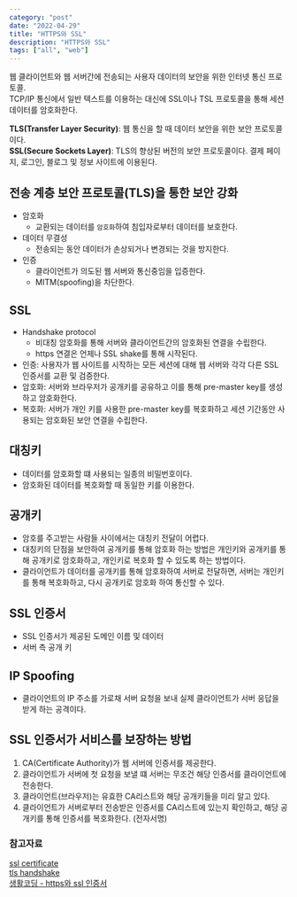 ```yaml
---
category: "post"
date: "2022-04-29"
title: "HTTPS와 SSL"
description: "HTTPS와 SSL"
tags: ["all", "web"]
---
```


웹 클라이언트와 웹 서버간에 전송되는 사용자 데이터의 보안을 위한 인터넷 통신 프로토콜.<br />
TCP/IP 통신에서 일반 텍스트를 이용하는 대신에 SSL이나 TSL 프로토콜을 통해 세션 데이터를 암호화한다.<br/>

**TLS(Transfer Layer Security)**: 웹 통신을 할 때 데이터 보안을 위한 보안 프로토콜이다.<br/>
**SSL(Secure Sockets Layer)**: TLS의 향상된 버전의 보안 프로토콜이다.
결제 페이지, 로그인, 블로그 및 정보 사이트에 이용된다.

## 전송 계층 보안 프로토콜(TLS)을 통한 보안 강화

- 암호화
  - 교환되는 데이터를 `암호화`하여 침입자로부터 데이터를 보호한다.
- 데이터 무결성
  - 전송되는 동안 데이터가 손상되거나 변경되는 것을 방지한다.
- 인증
  - 클라이언트가 의도된 웹 서버와 통신중임을 입증한다.
  - MITM(spoofing)을 차단한다.

## SSL

- Handshake protocol
  - 비대칭 암호화를 통해 서버와 클라이언트간의 암호화된 연결을 수립한다.
  - https 연결은 언제나 SSL shake를 통해 시작된다.
- 인증: 사용자가 웹 사이트를 시작하는 모든 세션에 대해 웹 서버와 각각 다른 SSL 인증서를 교환 및 검증한다.
- 암호화: 서버와 브라우저가 공개키를 공유하고 이를 통해 pre-master key를 생성하고 암호화한다.
- 복호화: 서버가 개인 키를 사용한 pre-master key를 복호화하고 세션 기간동안 사용되는 암호화된 보안 연결을 수립한다.

## 대칭키

- 데이터를 암호화할 떄 사용되는 일종의 비밀번호이다.
- 암호화된 데이터를 복호화할 때 동일한 키를 이용한다.

## 공개키

- 암호를 주고받는 사람들 사이에서는 대칭키 전달이 어렵다.
- 대칭키의 단점을 보안하여 공개키를 통해 암호화 하는 방법은 개인키와 공개키를 통해 공개키로 암호화하고, 개인키로 복호화 할 수 있도록 하는 방법이다.
- 클라이언트가 데이터를 공개키를 통해 암호화하여 서버로 전달하면, 서버는 개인키를 통해 복호화하고, 다시 공개키로 암호화 하여 통신할 수 있다.

## SSL 인증서

- SSL 인증서가 제공된 도메인 이름 및 데이터
- 서버 측 공개 키

## IP Spoofing

- 클라이언트의 IP 주소를 가로채 서버 요청을 보내 실제 클라이언트가 서버 응답을 받게 하는 공격이다.

## SSL 인증서가 서비스를 보장하는 방법

1. CA(Certificate Authority)가 웹 서버에 인증서를 제공한다.
2. 클라이언트가 서버에 첫 요청을 보낼 떄 서버는 무조건 해당 인증서를 클라이언트에 전송한다.
3. 클라이언트(브라우저)는 유효한 CA리스트와 해당 공개키들을 미리 알고 있다.
4. 클라이언트가 서버로부터 전송받은 인증서를 CA리스트에 있는지 확인하고, 해당 공개키를 통해 인증서를 복호화한다. (전자서명)

### 참고자료

[ssl certificate](https://www.cloudflare.com/ko-kr/learning/ssl/what-is-an-ssl-certificate/)<br/>
[tls handshake](https://www.cloudflare.com/ko-kr/learning/ssl/what-happens-in-a-tls-handshake/)<br/>
[생활코딩 - https와 ssl 인증서](https://opentutorials.org/course/228/4894#public)
